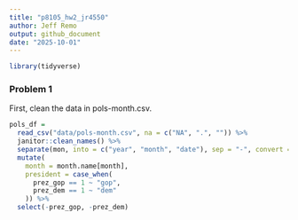 ```yaml
---
title: "p8105_hw2_jr4550"
author: Jeff Remo 
output: github_document
date: "2025-10-01"
---
```



```r
library(tidyverse)
```

### Problem 1
First, clean the data in pols-month.csv.
```r
pols_df = 
  read_csv("data/pols-month.csv", na = c("NA", ".", "")) %>% 
  janitor::clean_names() %>% 
  separate(mon, into = c("year", "month", "date"), sep = "-", convert = TRUE) %>% 
  mutate(
    month = month.name[month], 
    president = case_when(
      prez_gop == 1 ~ "gop",
      prez_dem == 1 ~ "dem"
    )) %>% 
  select(-prez_gop, -prez_dem)
  
```





